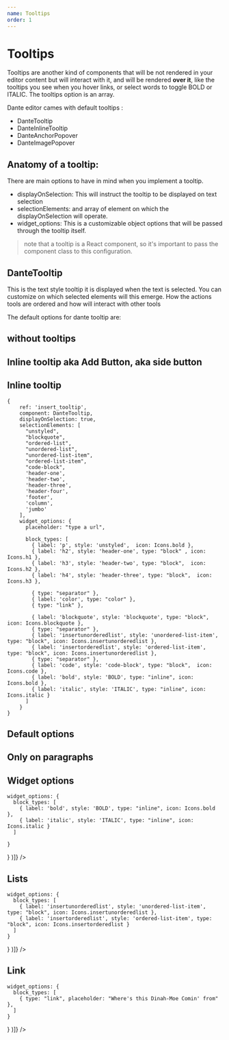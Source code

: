 ```yaml
---
name: Tooltips
order: 1
---
```




# Tooltips

Tooltips are another kind of components that will be not rendered in your editor content but will interact with it, and will be rendered **over it**, like the tooltips you see when you hover links, or select words to toggle BOLD or ITALIC. The tooltips option is an array.

Dante editor cames with default tooltips :

+ DanteTooltip
+ DanteInlineTooltip
+ DanteAnchorPopover
+ DanteImagePopover

## Anatomy of a tooltip:

There are main options to have in mind when you implement a tooltip.
+ displayOnSelection: This will instruct the tooltip to be displayed on text selection
+ selectionElements: and array of element on which the displayOnSelection will operate.
+ widget_options: This is a customizable object options that will be passed through the tooltip itself.

> note that a tooltip is a React component, so it's important to pass the component class to this configuration.


## DanteTooltip

This is the text style tooltip it is displayed when the text is selected. You can customize on which selected elements will this emerge. How the actions tools are ordered and how will interact with other tools

The default options for dante tooltip are: 



## without tooltips

<Playground>
  <Dante content={null} tooltips={[]} />
</Playground>

## Inline tooltip aka Add Button, aka side button

<Playground>
  <Dante content={null} tooltips={[DanteInlineTooltipConfig({widget_options: {aa: "oo"}  })]} />
</Playground>


## Inline tooltip

```
{
    ref: 'insert_tooltip',
    component: DanteTooltip,
    displayOnSelection: true,
    selectionElements: [
      "unstyled",
      "blockquote",
      "ordered-list",
      "unordered-list",
      "unordered-list-item",
      "ordered-list-item",
      "code-block",
      'header-one',
      'header-two',
      'header-three',
      'header-four',
      'footer', 
      'column',
      'jumbo'
    ],
    widget_options: {
      placeholder: "type a url",
      
      block_types: [
        { label: 'p', style: 'unstyled',  icon: Icons.bold },
        { label: 'h2', style: 'header-one', type: "block" , icon: Icons.h1 },
        { label: 'h3', style: 'header-two', type: "block",  icon: Icons.h2 },
        { label: 'h4', style: 'header-three', type: "block",  icon: Icons.h3 },

        { type: "separator" },
        { label: 'color', type: "color" },
        { type: "link" },
      
        { label: 'blockquote', style: 'blockquote', type: "block", icon: Icons.blockquote },
        { type: "separator" },
        { label: 'insertunorderedlist', style: 'unordered-list-item', type: "block", icon: Icons.insertunorderedlist },
        { label: 'insertorderedlist', style: 'ordered-list-item', type: "block", icon: Icons.insertunorderedlist },
        { type: "separator" },
        { label: 'code', style: 'code-block', type: "block",  icon: Icons.code },
        { label: 'bold', style: 'BOLD', type: "inline", icon: Icons.bold },
        { label: 'italic', style: 'ITALIC', type: "inline", icon: Icons.italic }
      ]
    }
}

```
## Default options

<Playground>
  <Dante content={null} tooltips={[DanteTooltipConfig()]} />
</Playground>

## Only on paragraphs

<Playground>
  <Dante content={null} 
  tooltips={[DanteTooltipConfig({
    selectionElements: ['unstyled']
  })]} />
</Playground>


## Widget options

<Playground>
  <Dante content={null} 
  tooltips={[DanteTooltipConfig( {

    widget_options: {
      block_types: [
        { label: 'bold', style: 'BOLD', type: "inline", icon: Icons.bold },
        { label: 'italic', style: 'ITALIC', type: "inline", icon: Icons.italic }
      ]

    }

  } )]} />
</Playground>


## Lists

<Playground>
  <Dante content={null} 
  tooltips={[DanteTooltipConfig( {

    widget_options: {
      block_types: [
        { label: 'insertunorderedlist', style: 'unordered-list-item', type: "block", icon: Icons.insertunorderedlist },
        { label: 'insertorderedlist', style: 'ordered-list-item', type: "block", icon: Icons.insertorderedlist }
      ]
    }

  } )]} />
</Playground>


## Link

<Playground>
  <Dante content={null} 
  tooltips={[DanteTooltipConfig( {

    widget_options: {
      block_types: [
        { type: "link", placeholder: "Where's this Dinah-Moe Comin' from" },
      ]
    }

  } )]} />
</Playground>

